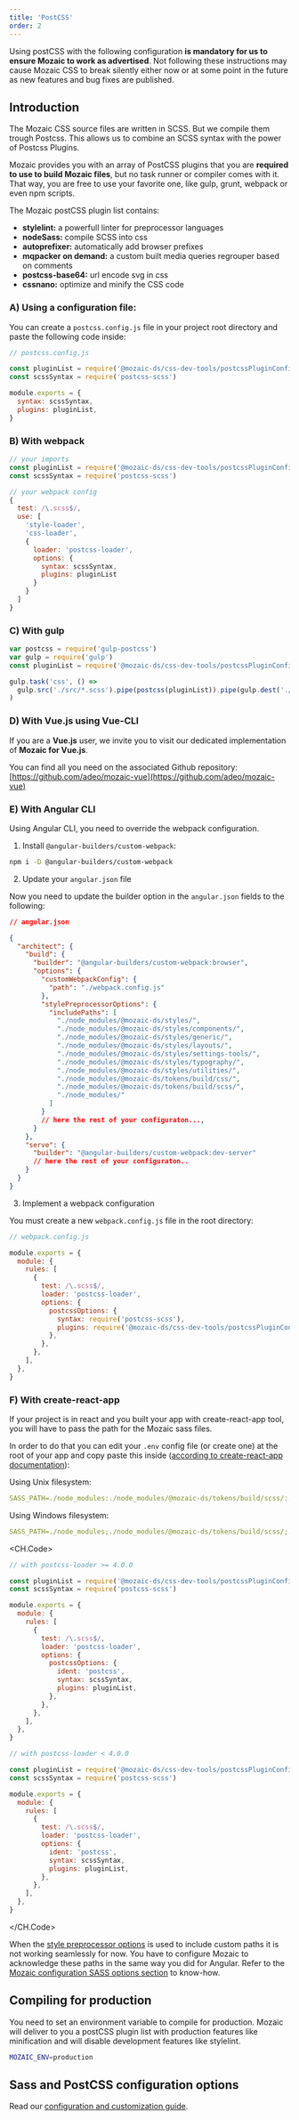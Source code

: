 ```yaml
---
title: 'PostCSS'
order: 2
---
```


<Highlight type="warning" title="Important note">

Using postCSS with the following configuration **is mandatory for us to ensure Mozaic to work as advertised**. Not following these instructions may cause Mozaic CSS to break silently either now or at some point in the future as new features and bug fixes are published.

</Highlight>

## Introduction

The Mozaic CSS source files are written in SCSS. But we compile them trough Postcss.
This allows us to combine an SCSS syntax with the power of Postcss Plugins.

Mozaic provides you with an array of PostCSS plugins that you are **required to use to build Mozaic files**, but no task runner or compiler comes with it.
That way, you are free to use your favorite one, like gulp, grunt, webpack or even npm scripts.

The Mozaic postCSS plugin list contains:

- **stylelint:** a powerfull linter for preprocessor languages
- **nodeSass:** compile SCSS into css
- **autoprefixer:** automatically add browser prefixes
- **mqpacker on demand:** a custom built media queries regrouper based on comments
- **postcss-base64:** url encode svg in css
- **cssnano:** optimize and minify the CSS code

### A) Using a configuration file:

You can create a `postcss.config.js` file in your project root directory and paste the following code inside:

```js
// postcss.config.js

const pluginList = require('@mozaic-ds/css-dev-tools/postcssPluginConfig')
const scssSyntax = require('postcss-scss')

module.exports = {
  syntax: scssSyntax,
  plugins: pluginList,
}
```

### B) With webpack

```js
// your imports
const pluginList = require('@mozaic-ds/css-dev-tools/postcssPluginConfig')
const scssSyntax = require('postcss-scss')

// your webpack config
{
  test: /\.scss$/,
  use: [
    'style-loader',
    'css-loader',
    {
      loader: 'postcss-loader',
      options: {
        syntax: scssSyntax,
        plugins: pluginList
      }
    }
  ]
}
```

### C) With gulp

```js
var postcss = require('gulp-postcss')
var gulp = require('gulp')
const pluginList = require('@mozaic-ds/css-dev-tools/postcssPluginConfig')

gulp.task('css', () =>
  gulp.src('./src/*.scss').pipe(postcss(pluginList)).pipe(gulp.dest('./dest'))
)
```

### D) With Vue.js using Vue-CLI

If you are a **Vue.js** user, we invite you to visit our dedicated implementation of **Mozaic for Vue.js**.

You can find all you need on the associated Github repository: [https://github.com/adeo/mozaic-vue](https://github.com/adeo/mozaic-vue)

### E) With Angular CLI

Using Angular CLI, you need to override the webpack configuration.

1. Install `@angular-builders/custom-webpack`:

```bash
npm i -D @angular-builders/custom-webpack
```

2. Update your `angular.json` file

Now you need to update the builder option in the `angular.json` fields to the following:

```json
// angular.json

{
  "architect": {
    "build": {
      "builder": "@angular-builders/custom-webpack:browser",
      "options": {
        "customWebpackConfig": {
          "path": "./webpack.config.js"
        },
        "stylePreprocessorOptions": {
          "includePaths": [
            "./node_modules/@mozaic-ds/styles/",
            "./node_modules/@mozaic-ds/styles/components/",
            "./node_modules/@mozaic-ds/styles/generic/",
            "./node_modules/@mozaic-ds/styles/layouts/",
            "./node_modules/@mozaic-ds/styles/settings-tools/",
            "./node_modules/@mozaic-ds/styles/typography/",
            "./node_modules/@mozaic-ds/styles/utilities/",
            "./node_modules/@mozaic-ds/tokens/build/css/",
            "./node_modules/@mozaic-ds/tokens/build/scss/",
            "./node_modules/"
          ]
        }
        // here the rest of your configuraton...,
      }
    },
    "serve": {
      "builder": "@angular-builders/custom-webpack:dev-server"
      // here the rest of your configuraton..
    }
  }
}
```

3. Implement a webpack configuration

You must create a new `webpack.config.js` file in the root directory:

```javascript
// webpack.config.js

module.exports = {
  module: {
    rules: [
      {
        test: /\.scss$/,
        loader: 'postcss-loader',
        options: {
          postcssOptions: {
            syntax: require('postcss-scss'),
            plugins: require('@mozaic-ds/css-dev-tools/postcssPluginConfig'),
          },
        },
      },
    ],
  },
}
```

### F) With create-react-app

If your project is in react and you built your app with create-react-app tool, you will have to pass the path for the Mozaic sass files.

In order to do that you can edit your `.env` config file (or create one) at the root of your app and copy paste this inside ([according to create-react-app documentation](https://create-react-app.dev/docs/adding-a-sass-stylesheet)):

Using Unix filesystem:

```yaml
SASS_PATH=./node_modules:./node_modules/@mozaic-ds/tokens/build/scss/:./node_modules/@mozaic-ds/styles/:./node_modules/@mozaic-ds/styles/settings-tools/:./node_modules/@mozaic-ds/styles/typography/:./node_modules/@mozaic-ds/styles/layout/:./node_modules/@mozaic-ds/styles/utilities/:./node_modules/@mozaic-ds/styles/components/
```

Using Windows filesystem:

```yaml
SASS_PATH=./node_modules;./node_modules/@mozaic-ds/tokens/build/scss/;./node_modules/@mozaic-ds/styles/;./node_modules/@mozaic-ds/styles/settings-tools/;./node_modules/@mozaic-ds/styles/typography/;./node_modules/@mozaic-ds/styles/layout/;./node_modules/@mozaic-ds/styles/utilities/;./node_modules/@mozaic-ds/styles/components/
```

<CH.Code>

```js postcss-loader>4
// with postcss-loader >= 4.0.0

const pluginList = require('@mozaic-ds/css-dev-tools/postcssPluginConfig')
const scssSyntax = require('postcss-scss')

module.exports = {
  module: {
    rules: [
      {
        test: /\.scss$/,
        loader: 'postcss-loader',
        options: {
          postcssOptions: {
            ident: 'postcss',
            syntax: scssSyntax,
            plugins: pluginList,
          },
        },
      },
    ],
  },
}
```

```js postcss-loader<4
// with postcss-loader < 4.0.0

const pluginList = require('@mozaic-ds/css-dev-tools/postcssPluginConfig')
const scssSyntax = require('postcss-scss')

module.exports = {
  module: {
    rules: [
      {
        test: /\.scss$/,
        loader: 'postcss-loader',
        options: {
          ident: 'postcss',
          syntax: scssSyntax,
          plugins: pluginList,
        },
      },
    ],
  },
}
```

</CH.Code>

<Highlight type="warning" title="Working with style preprocessor options">

When the [style preprocessor options](https://angular.io/guide/workspace-config#style-preprocessor-options) is used to include custom paths it is not working seamlessly for now.
You have to configure Mozaic to acknowledge these paths in the same way you did for Angular.
Refer to the [Mozaic configuration SASS options section](http://mozaic.adeo.cloud/GetStarted/Developers/Configuration/#sassincludepaths--array-of-paths) to know-how.

</Highlight>

## Compiling for production

You need to set an environment variable to compile for production.
Mozaic will deliver to you a postCSS plugin list with production features like minification and will disable development features like stylelint.

```bash
MOZAIC_ENV=production
```

## Sass and PostCSS configuration options

Read our [configuration and customization guide](/GetStarted/Developers/Configuration/).
